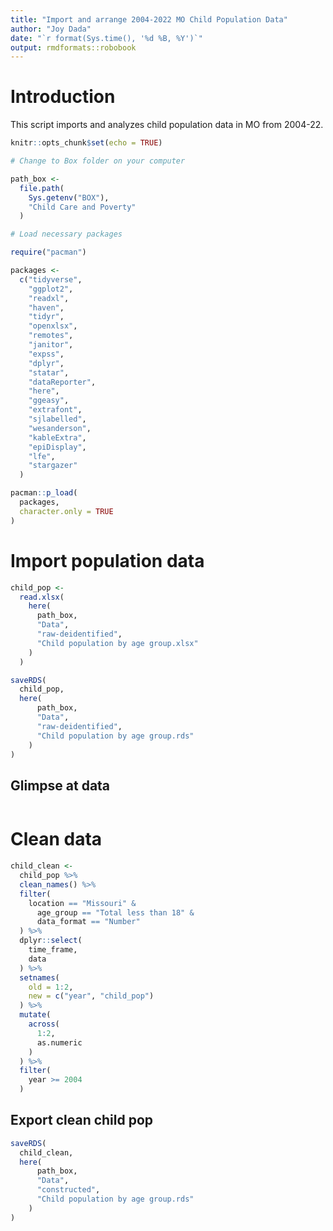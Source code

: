 ```yaml
---
title: "Import and arrange 2004-2022 MO Child Population Data"
author: "Joy Dada"
date: "`r format(Sys.time(), '%d %B, %Y')`"
output: rmdformats::robobook
---
```


# Introduction

This script imports and analyzes child population data in MO from 2004-22.

```r
knitr::opts_chunk$set(echo = TRUE)

# Change to Box folder on your computer

path_box <- 
  file.path(
    Sys.getenv("BOX"),
    "Child Care and Poverty"
  )

# Load necessary packages

require("pacman")

packages <-
  c("tidyverse",
    "ggplot2",
    "readxl",
    "haven",
    "tidyr",
    "openxlsx",
    "remotes",
    "janitor",
    "expss",
    "dplyr",
    "statar",
    "dataReporter",
    "here",
    "ggeasy",
    "extrafont",
    "sjlabelled",
    "wesanderson",
    "kableExtra",
    "epiDisplay",
    "lfe",
    "stargazer"
  )

pacman::p_load(
  packages,
  character.only = TRUE
)
```

# Import population data

```r
child_pop <-
  read.xlsx(
    here(
      path_box,
      "Data",
      "raw-deidentified",
      "Child population by age group.xlsx"
    )
  )

saveRDS(
  child_pop,
  here(
      path_box,
      "Data",
      "raw-deidentified",
      "Child population by age group.rds"
    )
)
```

## Glimpse at data

```r


```

# Clean data

```r
child_clean <-
  child_pop %>% 
  clean_names() %>% 
  filter(
    location == "Missouri" &
      age_group == "Total less than 18" &
      data_format == "Number"
  ) %>% 
  dplyr::select(
    time_frame,
    data
  ) %>% 
  setnames(
    old = 1:2,
    new = c("year", "child_pop")
  ) %>% 
  mutate(
    across(
      1:2,
      as.numeric
    )
  ) %>% 
  filter(
    year >= 2004
  )
```

## Export clean child pop

```r
saveRDS(
  child_clean,
  here(
      path_box,
      "Data",
      "constructed",
      "Child population by age group.rds"
    )
)
```
